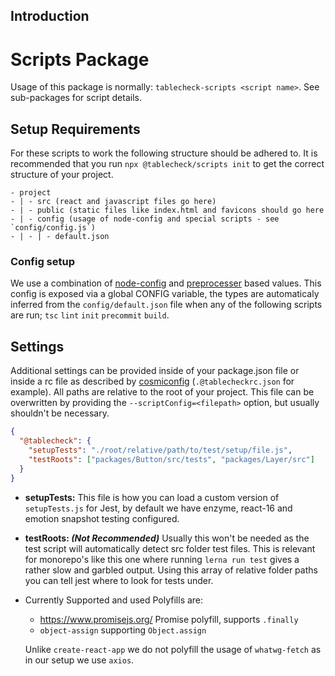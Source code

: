 
<Meta title="scripts/Introduction" />

## Introduction

# Scripts Package

Usage of this package is normally: `tablecheck-scripts <script name>`. See sub-packages for script details.

## Setup Requirements

For these scripts to work the following structure should be adhered to. It is recommended that you run `npx @tablecheck/scripts init` to get the correct structure of your project.

```markup
- project
- | - src (react and javascript files go here)
- | - public (static files like index.html and favicons should go here
- | - config (usage of node-config and special scripts - see `config/config.js`)
- | - | - default.json
```

### Config setup

We use a combination of [node-config](https://github.com/lorenwest/node-config) and [preprocesser](https://www.npmjs.com/package/preprocess) based values.
This config is exposed via a global CONFIG variable, the types are automaticaly inferred from the `config/default.json` file when any of the following scripts are run; `tsc` `lint` `init` `precommit` `build`.

## Settings

Additional settings can be provided inside of your package.json file or inside a rc file as described by [cosmiconfig](https://github.com/davidtheclark/cosmiconfig) (`.@tablecheckrc.json` for example). All paths are relative to the root of your project.
This file can be overwritten by providing the `--scriptConfig=<filepath>` option, but usually shouldn't be necessary.

```json static
{
  "@tablecheck": {
    "setupTests": "./root/relative/path/to/test/setup/file.js",
    "testRoots": ["packages/Button/src/tests", "packages/Layer/src"]
  }
}
```

- **setupTests:** This file is how you can load a custom version of `setupTests.js` for Jest, by default we have enzyme, react-16 and emotion snapshot testing configured.

- **testRoots: _(Not Recommended)_** Usually this won't be needed as the test script will automatically detect src folder test files. This is relevant for monorepo's like this one where running `lerna run test` gives a rather slow and garbled output. Using this array of relative folder paths you can tell jest where to look for tests under.

- Currently Supported and used Polyfills are:

  - https://www.promisejs.org/ Promise polyfill, supports `.finally`
  - `object-assign` supporting `Object.assign`

  Unlike `create-react-app` we do not polyfill the usage of `whatwg-fetch` as in our setup we use `axios`.
